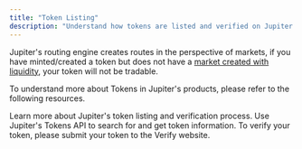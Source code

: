 ```yaml
---
title: "Token Listing"
description: "Understand how tokens are listed and verified on Jupiter."
---
```


Jupiter's routing engine creates routes in the perspective of markets, if you have minted/created a token but does not have a [market created with liquidity](/routing/market-listing), your token will not be tradable.

To understand more about Tokens in Jupiter's products, please refer to the following resources.

<CardGroup cols={3}>
    <Card title="About Tokens" href="/docs/tokens" icon="book">
        Learn more about Jupiter's token listing and verification process.
    </Card>
    <Card title="Tokens API" href="/api-reference/tokens" icon="code">
        Use Jupiter's Tokens API to search for and get token information.
    </Card>
    <Card title="Token Verification" href="https://jup.ag/verify" icon="badge-check">
        To verify your token, please submit your token to the Verify website.
    </Card>
</CardGroup>
